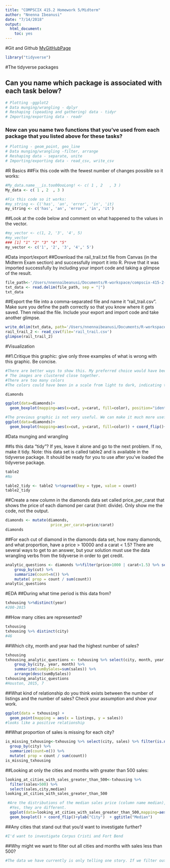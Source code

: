 ```yaml
---
title: "COMPSCIX 415.2 Homework 5/Midterm"
author: "Nnenna Ibeanusi"
date: "7/14/2018"
output: 
  html_document: 
    toc: yes
---
```


#Git and Github
[MyGitHubPage](https://github.com/nibeanusi/compscix-415-2-assignments)


```r
library("tidyverse")
```
#The tidyverse packages

## Can you name which package is associated with each task below?
```r
# Plotting -ggplot2
# Data munging/wrangling - dplyr
# Reshaping (speading and gathering) data - tidyr
# Importing/exporting data - readr
```


### Now can you name two functions that you’ve used from each package that you listed above for these tasks?
```r
# Plotting - geom_point, geo_line
# Data munging/wrangling -filter, arrange
# Reshaping data - separate, unite
# Importing/exporting data - read_csv, write_csv
```

#R Basics
##Fix this code with the fewest number of changes possible so it works:
```r
#My_data.name___is.too00ooLong! <- c( 1 , 2   , 3 )
My_data <- c( 1 , 2  , 3 )
```
```r
#Fix this code so it works:
#my_string <- C('has', 'an', 'error', 'in', 'it)
my_string <- c('has', 'an', 'error', 'in', 'it')
```

##Look at the code below and comment on what happened to the values in the vector.
```r
#my_vector <- c(1, 2, '3', '4', 5)
#my_vector
### [1] "1" "2" "3" "4" "5"
my_vector <- c('1', '2', '3', '4',' 5')
```


#Data import/export
##Download the rail_trail.txt file from Canvas (in the Midterm Exam section) and successfully import it into R. Prove that it was imported successfully by including your import code and taking a glimpse of the result.
```r
file_path<-'/Users/nnennaibeanusi/Documents/R-workspace/compscix-415-2-assignments/midterm/rail_trail.txt'
txt_data <- read.delim(file_path, sep = "|")
txt_data
```

##Export the file into a comma-separated file and name it “rail_trail.csv”. Make sure you define the path correctly so that you know where it gets saved. Then reload the file. Include your export and import code and take another glimpse.
```r
write_delim(txt_data, path='/Users/nnennaibeanusi/Documents/R-workspace/compscix-415-2-assignments/midterm/rail_trail.csv')
rail_trail_2 <- read_csv(file='rail_trail.csv')
glimpse(rail_trail_2)
```



#Visualization

##1.Critique this graphic: give only three examples of what is wrong with this graphic. Be concise.
```r
#There are better ways to show this. My preferred choice would have been to see a bar graph of some sort. 
# The images are clustered close together.
#There are too many colors
#The colors could have been in a scale from light to dark, indicating the proportion going up or down
```


```r
diamonds
```

```r
ggplot(data=diamonds)+
  geom_boxplot(mapping=aes(x=cut, y=carat, fill=color), position="identity") + coord_flip()+xlab("CARAT OF DIAMOND")+ylab("CUT OF DIAMOND")
```


```r
#The previous graphic is not very useful. We can make it much more useful by changing one thing about it. Make the change and plot it again.
ggplot(data=diamonds)+
  geom_boxplot(mapping=aes(x=cut, y=carat, fill=color)) + coord_flip()+xlab("CARAT OF DIAMOND")+ylab("CUT OF DIAMOND")  + ggtitle("Histograms of Cut of Diamond by Carat of Diamond")
```


#Data munging and wrangling 

##Is this data “tidy”? If yes, leave it alone and go to the next problem. If no, make it tidy. Note: this data set is called table2 and is available in the tidyverse package. It should be ready for you to use after you’ve loaded the tidyverse package.
```r
table2
#No
```

```r
table2_tidy <- table2 %>%spread(key = type, value = count)
table2_tidy
```

##Create a new column in the diamonds data set called price_per_carat that shows the price of each diamond per carat (hint: divide). Only show me the code, not the output.
```r
diamonds <- mutate(diamonds,
                    price_per_carat=price/carat)
diamonds
```


##For each cut of diamond in the diamonds data set, how many diamonds, and what proportion, have a price > 10000 and a carat < 1.5? There are several ways to get to an answer, but your solution must use the data wrangling verbs from the tidyverse in order to get credit. 
```r
analytic_questions <- diamonds %>%filter(price>1000 | carat<1.5) %>% select(carat, price, cut) %>% 
    group_by(cut) %>% 
    summarize(count=n()) %>% 
    mutate( prop = count / sum(count))
analytic_questions
```


#EDA
##During what time period is this data from?
```r
txhousing %>%distinct(year)
#200-2015
```

##How many cities are represented?
```r
txhousing
txhousing %>% distinct(city)
#46
```

##Which city, month and year had the highest number of sales?
```r
txhousing
txhousing_analytic_questions <- txhousing %>% select(city, month, year, sales) %>% 
    group_by(city, year, month) %>% 
    summarize(sumBySales=sum(sales)) %>% 
    arrange(desc(sumBySales))
txhousing_analytic_questions
#Houston, 2015, 7
```

##What kind of relationship do you think exists between the number of listings and the number of sales? Check your assumption and show your work.
```r
ggplot(data = txhousing) + 
  geom_point(mapping = aes(x = listings, y = sales))
#looks like a positive relationship
```


##What proportion of sales is missing for each city?
```r
is_missing_txhousing<-txhousing %>% select(city, sales) %>% filter(is.na(sales)) %>% 
  group_by(city) %>% 
  summarize(count=n()) %>% 
  mutate( prop = count / sum(count))
is_missing_txhousing
```


##Looking at only the cities and months with greater than 500 sales:
```r
looking_at_cities_with_sales_greater_than_500<-txhousing %>% 
  filter(sales>500) %>% 
  select(sales,city,median)
looking_at_cities_with_sales_greater_than_500
```



```r
 #Are the distributions of the median sales price (column name median), when grouped by city, different? The same? Show your work.
  #Yes, they are different. 
  ggplot(data=looking_at_cities_with_sales_greater_than_500,mapping=aes(x=city, y=median))+
  geom_boxplot() + coord_flip()+ylab("City")  + ggtitle("Median")
```

##Any cities that stand out that you’d want to investigate further?
```r
#I'd want to investigate Corpus Cristi and Fort Bend
```

##Why might we want to filter out all cities and months with sales less than 500?
```r
#The data we have currently is only telling one story. If we filter out to look at those making less than 500, we might be interested in seeing the trends for this segment of the population, which will give us a broader picture of the population. 
```

